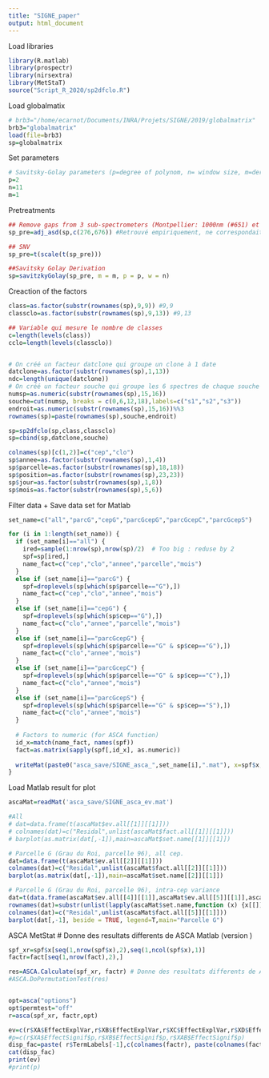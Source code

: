 ```yaml
---
title: "SIGNE_paper"
output: html_document
---
```


Load libraries
```r
library(R.matlab)
library(prospectr)
library(nirsextra)
library(MetStaT)
source("Script_R_2020/sp2dfclo.R")
```

Load globalmatix
```r
# brb3="/home/ecarnot/Documents/INRA/Projets/SIGNE/2019/globalmatrix"
brb3="globalmatrix"
load(file=brb3)
sp=globalmatrix
```

Set parameters
```r
# Savitsky-Golay parameters (p=degree of polynom, n= window size, m=derivation order)
p=2
n=11
m=1
```

Pretreatments
```r
## Remove gaps from 3 sub-spectrometers (Montpellier: 1000nm (#651) et 1800nm (#1451))
sp_pre=adj_asd(sp,c(276,676)) #Retrouvé empiriquement, ne correspondait pas à ce qui etait indiqué precedemment.

## SNV
sp_pre=t(scale(t(sp_pre)))

##Savitsky Golay Derivation
sp=savitzkyGolay(sp_pre, m = m, p = p, w = n)
```

Creaction of the factors
```r
class=as.factor(substr(rownames(sp),9,9)) #9,9
classclo=as.factor(substr(rownames(sp),9,13)) #9,13

## Variable qui mesure le nombre de classes
c=length(levels(class))
cclo=length(levels(classclo))


# On créé un facteur datclone qui groupe un clone à 1 date
datclone=as.factor(substr(rownames(sp),1,13))
ndc=length(unique(datclone))
# On créé un facteur souche qui groupe les 6 spectres de chaque souche
numsp=as.numeric(substr(rownames(sp),15,16))
souche=cut(numsp, breaks = c(0,6,12,18),labels=c("s1","s2","s3"))
endroit=as.numeric(substr(rownames(sp),15,16))%%3
rownames(sp)=paste(rownames(sp),souche,endroit)

sp=sp2dfclo(sp,class,classclo)
sp=cbind(sp,datclone,souche)

colnames(sp)[c(1,2)]=c("cep","clo")
sp$annee=as.factor(substr(rownames(sp),1,4))
sp$parcelle=as.factor(substr(rownames(sp),18,18))
sp$position=as.factor(substr(rownames(sp),23,23))
sp$jour=as.factor(substr(rownames(sp),1,8))
sp$mois=as.factor(substr(rownames(sp),5,6))
```

Filter data + Save data set for Matlab
```r
set_name=c("all","parcG","cepG","parcGcepG","parcGcepC","parcGcepS")

for (i in 1:length(set_name)) {
  if (set_name[i]=="all") {
    ired=sample(1:nrow(sp),nrow(sp)/2)  # Too big : reduse by 2
    spf=sp[ired,]
    name_fact=c("cep","clo","annee","parcelle","mois")
  }
  else if (set_name[i]=="parcG") {
    spf=droplevels(sp[which(sp$parcelle=="G"),])
    name_fact=c("cep","clo","annee","mois")
  }
  else if (set_name[i]=="cepG") {
    spf=droplevels(sp[which(sp$cep=="G"),])
    name_fact=c("clo","annee","parcelle","mois")
  }
  else if (set_name[i]=="parcGcepG") {
    spf=droplevels(sp[which(sp$parcelle=="G" & sp$cep=="G"),])
    name_fact=c("clo","annee","mois")
  }
  else if (set_name[i]=="parcGcepC") {
    spf=droplevels(sp[which(sp$parcelle=="G" & sp$cep=="C"),])
    name_fact=c("clo","annee","mois")
  }
  else if (set_name[i]=="parcGcepS") {
    spf=droplevels(sp[which(sp$parcelle=="G" & sp$cep=="S"),])
    name_fact=c("clo","annee","mois")
  }
  
  # Factors to numeric (for ASCA function)
  id_x=match(name_fact, names(spf))
  fact=as.matrix(sapply(spf[,id_x], as.numeric))
  
  writeMat(paste0("asca_save/SIGNE_asca_",set_name[i],".mat"), x=spf$x, fact=fact, name_fact=name_fact)
}
```

Load Matlab result for plot
```r
ascaMat=readMat('asca_save/SIGNE_asca_ev.mat')

#All
# dat=data.frame(t(ascaMat$ev.all[[1]][[1]]))
# colnames(dat)=c("Residal",unlist(ascaMat$fact.all[[1]][[1]]))
# barplot(as.matrix(dat[,-1]),main=ascaMat$set.name[[1]][[1]])

# Parcelle G (Grau du Roi, parcelle 96), all cep.
dat=data.frame(t(ascaMat$ev.all[[2]][[1]]))
colnames(dat)=c("Residal",unlist(ascaMat$fact.all[[2]][[1]]))
barplot(as.matrix(dat[,-1]),main=ascaMat$set.name[[2]][[1]])

# Parcelle G (Grau du Roi, parcelle 96), intra-cep variance
dat=t(data.frame(ascaMat$ev.all[[4]][[1]],ascaMat$ev.all[[5]][[1]],ascaMat$ev.all[[6]][[1]]))
rownames(dat)=substr(unlist(lapply(ascaMat$set.name,function (x) {x[[]][[1]]}))[4:6],6,9)
colnames(dat)=c("Residal",unlist(ascaMat$fact.all[[5]][[1]]))
barplot(dat[,-1], beside = TRUE, legend=T,main="Parcelle G")
```

ASCA MetStat # Donne des resultats differents de ASCA Matlab (version )
```r
spf_xr=spf$x[seq(1,nrow(spf$x),2),seq(1,ncol(spf$x),1)]
factr=fact[seq(1,nrow(fact),2),]

res=ASCA.Calculate(spf_xr, factr) # Donne des resultats differents de ASCA Matlab (version )
#ASCA.DoPermutationTest(res)


opt=asca("options")
opt$permtest="off"
r=asca(spf_xr, factr,opt)

ev=c(r$XA$EffectExplVar,r$XB$EffectExplVar,r$XC$EffectExplVar,r$XD$EffectExplVar,r$XE$EffectExplVar)
#p=c(r$XA$EffectSignif$p,r$XB$EffectSignif$p,r$XAB$EffectSignif$p)
disp_fac=paste( r$TermLabels[-1],c(colnames(factr), paste(colnames(factr),collapse="x")),sep = "=")
cat(disp_fac)
print(ev)
#print(p)

```


